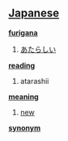 == [[Japanese]] ==                                          

'''[[furigana]]'''
# [[あたらしい]]

'''[[reading]]'''
# atarashii

'''[[meaning]]'''
# [[new]]

'''[[synonym]]'''